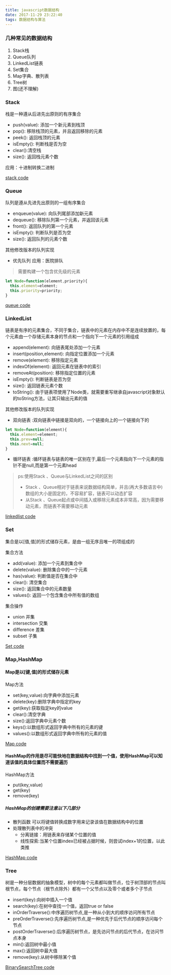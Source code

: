 ```yaml
---
title: javascript数据结构
date: 2017-11-29 23:22:40
tags: 数据结构与算法
---
```

### 几种常见的数据结构
1. Stack栈
2. Queue队列
3. LinkedList链表
4. Set集合
5. Map字典、散列表
6. Tree树
7. 图(还不理解)

### Stack
栈是一种遵从后进先出原则的有序集合
 - push(value): 添加一个新元素到栈顶
 - pop(): 移除栈顶的元素，并且返回移除的元素
 - peek(): 返回栈顶的元素
 - isEmpty(): 判断栈是否为空
 - clear():清空栈
 - size(): 返回栈元素个数

应用：十进制转换二进制

[stack code](https://github.com/annilq/blog/tree/master/jscode/datastructrues/stack.js)

### Queue
队列是遵从先进先出原则的一组有序集合
 - enqueue(value): 向队列尾部添加新元素
 - dequeue(): 移除队列第一个元素，并返回该元素
 - front(): 返回队列的第一个元素
 - isEmpty(): 判断队列是否为空
 - size(): 返回队列的元素个数

 其他修改版本的队列实现
 - 优先队列 应用：医院排队
  >需要构建一个包含优先级的元素
  ```javascript
  let Node=function(element,priority){
    this.element=element;
    this.priority=priority;
  }
  ```

[queue code](https://github.com/annilq/blog/tree/master/jscode/datastructrues/queue.js)
### LinkedList
链表是有序的元素集合，不同于集合，链表中的元素在内存中不是连续放置的，每个元素由一个存储元素本身的节点和一个指向下一个元素的引用组成
 - append(element): 向链表尾处添加一个元素
 - insert(position,element): 向指定位置添加一个元素
 - remove(element): 移除指定元素
 - indexOf(element): 返回元素在链表中的索引
 - removeAt(position): 移除指定位置的元素
 - isEmpty(): 判断链表是否为空
 - size(): 返回链表元素个数
 - toString(): 由于链表项使用了Node类，就需要重写继承自javascript对象默认的toString方法，让其只输出元素的值

 其他修改版本的队列实现
 - 双向链表 :双向链表中链接是双向的，一个链接向上的一个链接向下的
  ```javascript
  let Node=function(element){
    this.element=element;
    this.prev=null;
    this.next=null;
  }
  ```
 - 循环链表 :循环链表与链表的唯一区别在于,最后一个元素指向下一个元素的指针不是null,而是第一个元素head

 >ps:使用Stack 、Queue与LinkedList之间的区别
 >- Stack 、Queue相对于链表来说数据结构简单，并且(再大多数语言中)数组的大小是固定的，不容易扩容，链表可以动态扩容
 >- 从Stack 、Queue起点或中间插入或移除元素成本非常高，因为需要移动元素，而链表不需要移动元素

[linkedlist code](https://github.com/annilq/blog/tree/master/jscode/datastructrues/linkedlist.js)

### Set
集合是以[值,值]的形式储存元素，是由一组无序且唯一的项组成的

  集合方法
  - add(value): 添加一个元素到集合中
  - delete(value): 删除集合中的一个元素
  - has(value): 判断值是否在集合中
  - clear(): 清空集合
  - size(): 返回集合中的元素数量
  - values(): 返回一个包含集合中所有值的数组

  集合操作
  - union 并集
  - intersection 交集
  - difference 差集
  - subset 子集

[Set code](https://github.com/annilq/blog/tree/master/jscode/datastructrues/set.js)

### Map,HashMap
#### Map是以[键,值]的形式储存元素
  Map方法
  - set(key,value):向字典中添加元素
  - delete(key):删除字典中指定的key
  - get(key):获取指定key的value
  - clear():清空字典
  - size():返回字典中元素个数
  - keys():以数组形式返回字典中所有的元素的键
  - values():以数组形式返回字典中所有的元素的值

[Map code](https://github.com/annilq/blog/tree/master/jscode/datastructrues/map.js)
#### HashMap的作用是尽可能快地在数据结构中找到一个值，使用HashMap可以知道该值的具体位置而不需要遍历
HashMap方法
- put(key,value)
- get(key)
- remove(key)

##### HashMap的创建需要注意以下几部分
- 散列函数 可以将键值转换成数字用来记录该值在数据结构中的位置
- 处理散列表中的冲突
  - 分离链接：用链表来存储某个位置的值
  - 线性探索:当某个位置index已经被占据时候，则尝试index+1的位置，以此类推

[HashMap code](https://github.com/annilq/blog/tree/master/jscode/datastructrues/hashmap.js)
### Tree
树是一种分层数据的抽象模型，树中的每个元素都叫做节点，位于树顶部的节点叫根节点，每个节点（根节点除外）都有一个父节点以及零个或者多个子节点
- insert(key):向树中插入一个值
- search(key):在树中查找一个值，返回true or false
- inOrderTraverse():中序遍历树节点,是一种从小到大的顺序访问所有节点
- preOrderTraverse():先序遍历树节点,是一种优先于后代节点的顺序访问每个节点
- postOrderTraverse():后序遍历树节点，是先访问节点的后代节点，在访问节点本身
- min():返回树中最小值
- max():返回树中最大值
- remove(key):从树中移除某个值

[BinarySearchTree code](https://github.com/annilq/blog/tree/master/jscode/datastructrues/BinarySearchTree.js)
